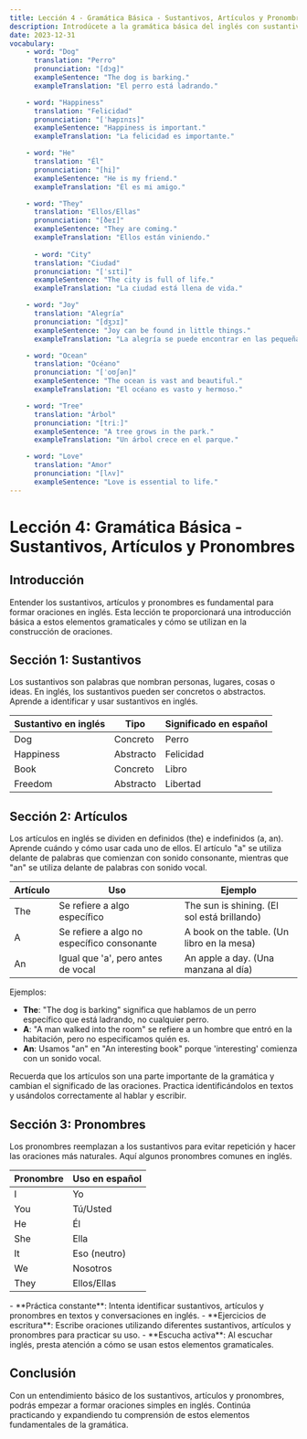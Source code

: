 ```yaml
---
title: Lección 4 - Gramática Básica - Sustantivos, Artículos y Pronombres
description: Introdúcete a la gramática básica del inglés con sustantivos, artículos y pronombres.
date: 2023-12-31
vocabulary:
    - word: "Dog"
      translation: "Perro"
      pronunciation: "[dɔg]"
      exampleSentence: "The dog is barking."
      exampleTranslation: "El perro está ladrando."

    - word: "Happiness"
      translation: "Felicidad"
      pronunciation: "[ˈhæpɪnɪs]"
      exampleSentence: "Happiness is important."
      exampleTranslation: "La felicidad es importante."

    - word: "He"
      translation: "Él"
      pronunciation: "[hi]"
      exampleSentence: "He is my friend."
      exampleTranslation: "Él es mi amigo."

    - word: "They"
      translation: "Ellos/Ellas"
      pronunciation: "[ðeɪ]"
      exampleSentence: "They are coming."
      exampleTranslation: "Ellos están viniendo."
      
      - word: "City"
      translation: "Ciudad"
      pronunciation: "[ˈsɪti]"
      exampleSentence: "The city is full of life."
      exampleTranslation: "La ciudad está llena de vida."

    - word: "Joy"
      translation: "Alegría"
      pronunciation: "[dʒɔɪ]"
      exampleSentence: "Joy can be found in little things."
      exampleTranslation: "La alegría se puede encontrar en las pequeñas cosas."

    - word: "Ocean"
      translation: "Océano"
      pronunciation: "[ˈoʊʃən]"
      exampleSentence: "The ocean is vast and beautiful."
      exampleTranslation: "El océano es vasto y hermoso."

    - word: "Tree"
      translation: "Árbol"
      pronunciation: "[triː]"
      exampleSentence: "A tree grows in the park."
      exampleTranslation: "Un árbol crece en el parque."

    - word: "Love"
      translation: "Amor"
      pronunciation: "[lʌv]"
      exampleSentence: "Love is essential to life."
---
```


# Lección 4: Gramática Básica - Sustantivos, Artículos y Pronombres

## Introducción

Entender los sustantivos, artículos y pronombres es fundamental para formar oraciones en inglés. Esta lección te proporcionará una introducción básica a estos elementos gramaticales y cómo se utilizan en la construcción de oraciones.

## Sección 1: Sustantivos

Los sustantivos son palabras que nombran personas, lugares, cosas o ideas. En inglés, los sustantivos pueden ser concretos o abstractos. Aprende a identificar y usar sustantivos en inglés.

| Sustantivo en inglés | Tipo      | Significado en español |
| -------------------- | --------- | ---------------------- |
| Dog                  | Concreto  | Perro                  |
| Happiness            | Abstracto | Felicidad              |
| Book                 | Concreto  | Libro                  |
| Freedom              | Abstracto | Libertad               |

<TextToSpeechPlayer mp3File={/src/assets/courses/english/_shared/lessons/lesson4/audio/nouns.mp3} />

## Sección 2: Artículos

Los artículos en inglés se dividen en definidos (the) e indefinidos (a, an). Aprende cuándo y cómo usar cada uno de ellos. El artículo "a" se utiliza delante de palabras que comienzan con sonido consonante, mientras que "an" se utiliza delante de palabras con sonido vocal.

| Artículo | Uso                                        | Ejemplo                                     |
| -------- | ------------------------------------------ | ------------------------------------------- |
| The      | Se refiere a algo específico               | The sun is shining. (El sol está brillando) |
| A        | Se refiere a algo no específico consonante | A book on the table. (Un libro en la mesa)  |
| An       | Igual que 'a', pero antes de vocal         | An apple a day. (Una manzana al día)        |

Ejemplos:

-   **The**: "The dog is barking" significa que hablamos de un perro específico que está ladrando, no cualquier perro.
-   **A**: "A man walked into the room" se refiere a un hombre que entró en la habitación, pero no especificamos quién es.
-   **An**: Usamos "an" en "An interesting book" porque 'interesting' comienza con un sonido vocal.

Recuerda que los artículos son una parte importante de la gramática y cambian el significado de las oraciones. Practica identificándolos en textos y usándolos correctamente al hablar y escribir.

<TextToSpeechPlayer mp3File={/src/assets/courses/english/_shared/lessons/lesson4/audio/articles.mp3} />

## Sección 3: Pronombres

Los pronombres reemplazan a los sustantivos para evitar repetición y hacer las oraciones más naturales. Aquí algunos pronombres comunes en inglés.

| Pronombre | Uso en español |
| --------- | -------------- |
| I         | Yo             |
| You       | Tú/Usted       |
| He        | Él             |
| She       | Ella           |
| It        | Eso (neutro)   |
| We        | Nosotros       |
| They      | Ellos/Ellas    |

<TextToSpeechPlayer mp3File={/src/assets/courses/english/_shared/lessons/lesson4/audio/pronouns.mp3} />

<TipBox>
	- **Práctica constante**: Intenta identificar sustantivos, artículos y pronombres en textos y conversaciones en inglés. 
    - **Ejercicios de escritura**: Escribe oraciones utilizando diferentes sustantivos, artículos y pronombres para practicar su uso. 
    - **Escucha activa**: Al escuchar inglés, presta atención a cómo se usan estos elementos gramaticales.
</TipBox>

## Conclusión

Con un entendimiento básico de los sustantivos, artículos y pronombres, podrás empezar a formar oraciones simples en inglés. Continúa practicando y expandiendo tu comprensión de estos elementos fundamentales de la gramática.
